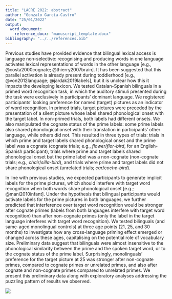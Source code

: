 ```yaml
---
title: "LACRE 2022: abstract"
author: "Gonzalo García-Castro"
date: "25/01/2022"
output: 
  word_document: 
    reference_docx: "manuscript_template.docx"
bibliography: "../../references.bib"
---
```


Previous studies have provided evidence that bilingual lexical access is language non-selective: recognising and producing words in one language activates lexical representations of words in the other language [e.g., @costa2000cognate; @thierry2007brain]. It has been suggested that this parallel activation is already present during toddlerhood [e.g., @von2012language; @jardak2019labels], but it is unclear how this it impacts the developing lexicon. We tested Catalan-Spanish bilinguals in a primed word recognition task, in which the auditory stimuli presented during the task were exclusively in participants' dominant language. We registered participants' looking preference for named (target) pictures as an indicator of word recognition. In primed trials, target pictures were preceded by the presentation of a silent picture whose label shared phonological onset with the target label. In non-primed trials, both labels had different onsets. We also manipulated the cognate status of the prime labels: some prime labels also shared phonological onset with their translation in participants' other language, while others did not. This resulted in three types of trials: trials in which prime and target labels shared phonological onset and the prime label was a cognate (cognate trials; e.g., *flower*/*flor*-*bird*, for an English-Spanish participant), trials where prime and target labels shared phonological onset but the prime label was a non-cognate (non-cognate trials; e.g., *chair*/*silla*-*bird*), and trials where prime and target labels did not share phonological onset (unrelated trials; *car*/*coche*-*bird*).

In line with previous studies, we expected participants to generate implicit labels for the prime pictures, which should interfere with target word recognition when both words share phonological onset [e.g.; @mani2010infant]. Under the hypothesis that bilingual participants would activate labels for the prime pictures in both languages, we further predicted  that interference over target word recognition would be stronger after cognate primes (labels from both languages interfere with target word recognition) than after non-cognate primes (only the label in the target language interferes with target word recognition). We tested bilinguals (and same-aged monolingual controls) at three age points (21, 25, and 30 months) to investigate how any cross-language priming effect emerged or changed across these ages, capitalising on the potential role of vocabulary size. Preliminary data suggest that bilinguals were almost insensitive to the phonological similarity between the prime and the spoken target word, or to the cognate status of the prime label. Surprisingly, monolinguals' preference for the target picture at 25 was stronger after non-cognate primes, compared to cognate primes or unrelated primes, and also after cognate and non-cognate primes compared to unrelated primes. We present this preliminary data along with exploratory analyses addressing the puzzling pattern of results we observed. 


![](img/gca.png)